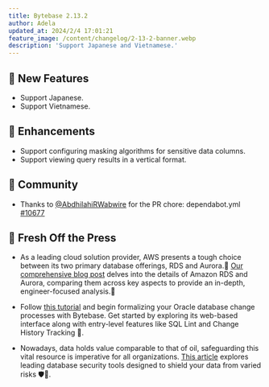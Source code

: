 ```yaml
---
title: Bytebase 2.13.2
author: Adela
updated_at: 2024/2/4 17:01:21
feature_image: /content/changelog/2-13-2-banner.webp
description: 'Support Japanese and Vietnamese.'
---
```



## 🚀 New Features

- Support Japanese.
- Support Vietnamese.

## 🎄 Enhancements

- Support configuring masking algorithms for sensitive data columns.
- Support viewing query results in a vertical format.

## 🎠 Community

- Thanks to [@AbdhilahiRWabwire](https://github.com/AbdhilahiRWabwire) for the PR chore: dependabot.yml [#10677](https://github.com/bytebase/bytebase/pull/10677)

## 📰 Fresh Off the Press

- As a leading cloud solution provider, AWS presents a tough choice between its two primary database offerings, RDS and Aurora.🤯 [Our comprehensive blog post](/blog/aurora-vs-rds/) delves into the details of Amazon RDS and Aurora, comparing them across key aspects to provide an in-depth, engineer-focused analysis.🤩

- Follow [this tutorial](/tutorials/database-change-management-with-oracle/) and begin formalizing your Oracle database change processes with Bytebase. Get started by exploring its web-based interface along with entry-level features like SQL Lint and Change History Tracking 👋.

- Nowadays, data holds value comparable to that of oil, safeguarding this vital resource is imperative for all organizations. [This article](/blog/top-database-security-tools/) explores leading database security tools designed to shield your data from varied risks 🛡️👹.

<InstallUpgrade />
